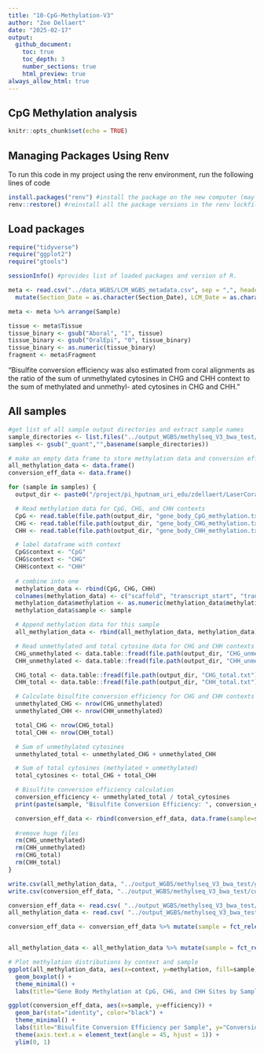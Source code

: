 ```yaml
---
title: "10-CpG-Methylation-V3"
author: "Zoe Dellaert"
date: "2025-02-17"
output:
  github_document:
    toc: true
    toc_depth: 3
    number_sections: true
    html_preview: true
always_allow_html: true
---
```


## CpG Methylation analysis

```r
knitr::opts_chunk$set(echo = TRUE)
```

## Managing Packages Using Renv

To run this code in my project using the renv environment, run the following lines of code

```r
install.packages("renv") #install the package on the new computer (may not be necessary if renv bootstraps itself as expected)
renv::restore() #reinstall all the package versions in the renv lockfile
```

## Load packages

```r
require("tidyverse")
require("ggplot2")
require("gtools")

sessionInfo() #provides list of loaded packages and version of R.
```


```r
meta <- read.csv("../data_WGBS/LCM_WGBS_metadata.csv", sep = ",", header = TRUE) %>%
  mutate(Section_Date = as.character(Section_Date), LCM_Date = as.character(LCM_Date),DNA_Extraction_Date = as.character(DNA_Extraction_Date))

meta <- meta %>% arrange(Sample)

tissue <- meta$Tissue
tissue_binary <- gsub("Aboral", "1", tissue)
tissue_binary <- gsub("OralEpi", "0", tissue_binary)
tissue_binary <- as.numeric(tissue_binary)
fragment <- meta$Fragment
```


"Bisulfite conversion efficiency was also estimated from coral alignments as the ratio of the sum of unmethylated cytosines in CHG and CHH context to the sum of methylated and unmethyl- ated cytosines in CHG and CHH."


## All samples

```r
#get list of all sample output directories and extract sample names
sample_directories <- list.files("../output_WGBS/methylseq_V3_bwa_test/methyldackel", pattern = "_quant", full.names = TRUE, include.dirs = TRUE)
samples <- gsub("_quant","",basename(sample_directories))

# make an empty data frame to store methylation data and conversion efficiency data
all_methylation_data <- data.frame()
conversion_eff_data <- data.frame()

for (sample in samples) {
  output_dir <- paste0("/project/pi_hputnam_uri_edu/zdellaert/LaserCoral/output_WGBS/methylseq_V3_bwa_test/methyldackel", sample, "_quant")

  # Read methylation data for CpG, CHG, and CHH contexts
  CpG <- read.table(file.path(output_dir, "gene_body_CpG_methylation.txt"), header=FALSE)
  CHG <- read.table(file.path(output_dir, "gene_body_CHG_methylation.txt"), header=FALSE)
  CHH <- read.table(file.path(output_dir, "gene_body_CHH_methylation.txt"), header=FALSE)

  # label dataframe with context
  CpG$context <- "CpG"
  CHG$context <- "CHG"
  CHH$context <- "CHH"
  
  # combine into one
  methylation_data <- rbind(CpG, CHG, CHH)
  colnames(methylation_data) <- c("scaffold", "transcript_start", "transcript_end", "transcript_id", "methylation", "context")
  methylation_data$methylation <- as.numeric(methylation_data$methylation)
  methylation_data$sample <- sample

  # Append methylation data for this sample
  all_methylation_data <- rbind(all_methylation_data, methylation_data)

  # Read unmethylated and total cytosine data for CHG and CHH contexts
  CHG_unmethylated <- data.table::fread(file.path(output_dir, "CHG_unmethylated.txt"), header=FALSE)
  CHH_unmethylated <- data.table::fread(file.path(output_dir, "CHH_unmethylated.txt"), header=FALSE)

  CHG_total <- data.table::fread(file.path(output_dir, "CHG_total.txt"), header=FALSE)
  CHH_total <- data.table::fread(file.path(output_dir, "CHH_total.txt"), header=FALSE)

  # Calculate bisulfite conversion efficiency for CHG and CHH contexts
  unmethylated_CHG <- nrow(CHG_unmethylated)
  unmethylated_CHH <- nrow(CHH_unmethylated)

  total_CHG <- nrow(CHG_total)
  total_CHH <- nrow(CHH_total)

  # Sum of unmethylated cytosines
  unmethylated_total <- unmethylated_CHG + unmethylated_CHH

  # Sum of total cytosines (methylated + unmethylated)
  total_cytosines <- total_CHG + total_CHH

  # Bisulfite conversion efficiency calculation
  conversion_efficiency <- unmethylated_total / total_cytosines
  print(paste(sample, "Bisulfite Conversion Efficiency: ", conversion_efficiency))

  conversion_eff_data <- rbind(conversion_eff_data, data.frame(sample=sample, efficiency=conversion_efficiency))
  
  #remove huge files
  rm(CHG_unmethylated)
  rm(CHH_unmethylated)
  rm(CHG_total)
  rm(CHH_total)
}

write.csv(all_methylation_data, "../output_WGBS/methylseq_V3_bwa_test/gene_body_methylation.csv",row.names = FALSE)
write.csv(conversion_eff_data, "../output_WGBS/methylseq_V3_bwa_test/conversion_efficiency.csv",row.names = FALSE)

conversion_eff_data <- read.csv( "../output_WGBS/methylseq_V3_bwa_test/conversion_efficiency.csv", sep = ",", header = TRUE) 
all_methylation_data <- read.csv( "../output_WGBS/methylseq_V3_bwa_test/gene_body_methylation.csv", sep = ",", header = TRUE) 

conversion_eff_data <- conversion_eff_data %>% mutate(sample = fct_relevel(sample, conversion_eff_data$sample[mixedorder(conversion_eff_data$sample)])) 


all_methylation_data <- all_methylation_data %>% mutate(sample = fct_relevel(sample, (unique(all_methylation_data$sample)[mixedorder(unique(all_methylation_data$sample))])))

# Plot methylation distributions by context and sample
ggplot(all_methylation_data, aes(x=context, y=methylation, fill=sample)) +
  geom_boxplot() +
  theme_minimal() +
  labs(title="Gene Body Methylation at CpG, CHG, and CHH Sites by Sample", y="Mean Methylation (%)")

ggplot(conversion_eff_data, aes(x=sample, y=efficiency)) +
  geom_bar(stat="identity", color="black") +
  theme_minimal() +
  labs(title="Bisulfite Conversion Efficiency per Sample", y="Conversion Efficiency", x="Sample") +
  theme(axis.text.x = element_text(angle = 45, hjust = 1)) +
  ylim(0, 1) 
```


